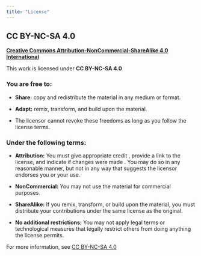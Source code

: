 ```yaml
---
title: "License"
---
```



## CC BY-NC-SA 4.0

<a href="https://creativecommons.org/licenses/by-nc-sa/4.0/?ref=chooser-v1" target="blank_"><strong>Creative Commons Attribution-NonCommercial-ShareAlike 4.0 International</strong></a>

This work is licensed under __CC BY-NC-SA 4.0__


### You are free to:

- __Share:__ copy and redistribute the material in any medium or format.

- __Adapt:__ remix, transform, and build upon the material.

- The licensor cannot revoke these freedoms as long as you follow the license terms.


### Under the following terms:

- __Attribution:__ You must give appropriate credit , provide a link to the license, and indicate if changes were made . You may do so in any reasonable manner, but not in any way that suggests the licensor endorses you or your use.

- __NonCommercial:__ You may not use the material for commercial purposes.

- __ShareAlike:__ If you remix, transform, or build upon the material, you must distribute your contributions under the same license as the original.

- __No additional restrictions:__ You may not apply legal terms or technological measures that legally restrict others from doing anything the license permits.


For more information, see <a href="https://creativecommons.org/licenses/by-nc-sa/4.0/?ref=chooser-v1" target="blank_">CC BY-NC-SA 4.0</a>

